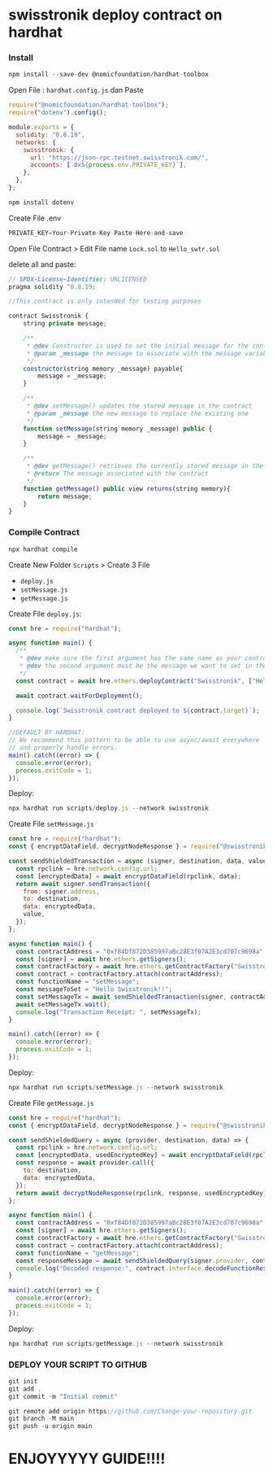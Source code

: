 # swisstronik deploy contract on hardhat

### Install

```js copy
npm install --save-dev @nomicfoundation/hardhat-toolbox
```

Open File : `hardhat.config.js` dan Paste

```js copy
require("@nomicfoundation/hardhat-toolbox");
require("dotenv").config();

module.exports = {
  solidity: "0.8.19",
  networks: {
    swisstronik: {
      url: "https://json-rpc.testnet.swisstronik.com/",
      accounts: [`0x${process.env.PRIVATE_KEY}`],
    },
  },
};
```

```js copy
npm install dotenv
```

Create File .env

```js copy
PRIVATE_KEY=Your-Private-Key-Paste-Here-and-save
```

Open File Contract > Edit File name `Lock.sol` to `Hello_swtr.sol`

delete all and paste:

```js copy
// SPDX-License-Identifier: UNLICENSED
pragma solidity ^0.8.19;

//This contract is only intended for testing purposes

contract Swisstronik {
    string private message;

    /**
     * @dev Constructor is used to set the initial message for the contract
     * @param _message the message to associate with the message variable.
     */
    constructor(string memory _message) payable{
        message = _message;
    }

    /**
     * @dev setMessage() updates the stored message in the contract
     * @param _message the new message to replace the existing one
     */
    function setMessage(string memory _message) public {
        message = _message;
    }

    /**
     * @dev getMessage() retrieves the currently stored message in the contract
     * @return The message associated with the contract
     */
    function getMessage() public view returns(string memory){
        return message;
    }
}
```
### Compile Contract

```js copy
npx hardhat compile
```

Create New Folder `Scripts` > Create 3 File
- `deploy.js`
- `setMessage.js`
- `getMessage.js`


Create File `deploy.js`:

```js filename="deploy.js"
const hre = require("hardhat");

async function main() {
  /**
   * @dev make sure the first argument has the same name as your contract in the Hello_swtr.sol file
   * @dev the second argument must be the message we want to set in the contract during the deployment process
   */
  const contract = await hre.ethers.deployContract("Swisstronik", ["Hello Swisstronik!!"]);

  await contract.waitForDeployment();

  console.log(`Swisstronik contract deployed to ${contract.target}`);
}

//DEFAULT BY HARDHAT:
// We recommend this pattern to be able to use async/await everywhere
// and properly handle errors.
main().catch((error) => {
  console.error(error);
  process.exitCode = 1;
});
```

Deploy: 

```js copy
npx hardhat run scripts/deploy.js --network swisstronik
```

Create File `setMessage.js`

```js filename="setMessage.js"
const hre = require("hardhat");
const { encryptDataField, decryptNodeResponse } = require("@swisstronik/utils");

const sendShieldedTransaction = async (signer, destination, data, value) => {
  const rpclink = hre.network.config.url;
  const [encryptedData] = await encryptDataField(rpclink, data);
  return await signer.sendTransaction({
    from: signer.address,
    to: destination,
    data: encryptedData,
    value,
  });
};

async function main() {
  const contractAddress = "0xf84Df872D385997aBc28E3f07A2E3cd707c9698a";
  const [signer] = await hre.ethers.getSigners();
  const contractFactory = await hre.ethers.getContractFactory("Swisstronik");
  const contract = contractFactory.attach(contractAddress);
  const functionName = "setMessage";
  const messageToSet = "Hello Swisstronik!!";
  const setMessageTx = await sendShieldedTransaction(signer, contractAddress, contract.interface.encodeFunctionData(functionName, [messageToSet]), 0);
  await setMessageTx.wait();
  console.log("Transaction Receipt: ", setMessageTx);
}

main().catch((error) => {
  console.error(error);
  process.exitCode = 1;
});

```

Deploy:

```js copy
npx hardhat run scripts/setMessage.js --network swisstronik
```

Create File `getMessage.js`

```js filename="getMessage.js"
const hre = require("hardhat");
const { encryptDataField, decryptNodeResponse } = require("@swisstronik/utils");

const sendShieldedQuery = async (provider, destination, data) => {
  const rpclink = hre.network.config.url;
  const [encryptedData, usedEncryptedKey] = await encryptDataField(rpclink, data);
  const response = await provider.call({
    to: destination,
    data: encryptedData,
  });
  return await decryptNodeResponse(rpclink, response, usedEncryptedKey);
};

async function main() {
  const contractAddress = "0xf84Df872D385997aBc28E3f07A2E3cd707c9698a";
  const [signer] = await hre.ethers.getSigners();
  const contractFactory = await hre.ethers.getContractFactory("Swisstronik");
  const contract = contractFactory.attach(contractAddress);
  const functionName = "getMessage";
  const responseMessage = await sendShieldedQuery(signer.provider, contractAddress, contract.interface.encodeFunctionData(functionName));
  console.log("Decoded response:", contract.interface.decodeFunctionResult(functionName, responseMessage)[0]);
}

main().catch((error) => {
  console.error(error);
  process.exitCode = 1;
});
```

Deploy:

```js copy
npx hardhat run scripts/getMessage.js --network swisstronik
```

### DEPLOY YOUR SCRIPT TO GITHUB

```js copy
git init
git add .
git commit -m "Initial commit"
```

```js copy
git remote add origin https://github.com/Change-your-repository.git
git branch -M main
git push -u origin main
```

# ENJOYYYYY GUIDE!!!!